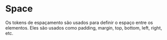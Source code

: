 

<Meta title="Tokens/Spaces"/>

# Space

Os tokens de espaçamento são usados ​​para definir o espaço entre os elementos.
Eles são usados como padding, margin, top, bottom, left, right, etc.

<TokensGrid tokens={space} hasRemValue />